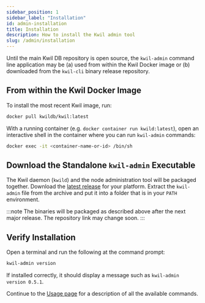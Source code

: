 ```yaml
---
sidebar_position: 1
sidebar_label: "Installation"
id: admin-installation
title: Installation
description: How to install the Kwil admin tool
slug: /admin/installation
---
```


Until the main Kwil DB repository is open source, the `kwil-admin` command line
application may be (a) used from within the Kwil Docker image or (b) downloaded
from the `kwil-cli` binary release repository.

## From within the Kwil Docker Image

To install the most recent Kwil image, run:

```bash
docker pull kwildb/kwil:latest
```

With a running container (e.g. `docker container run kwild:latest`), open an
interactive shell in the container where you can run `kwil-admin` commands:

```bash
docker exec -it <container-name-or-id> /bin/sh
```

## Download the Standalone `kwil-admin` Executable

The Kwil daemon (`kwild`) and the node administration tool will be
packaged together. Download the [latest release](https://github.com/kwilteam/kwil-binaries/releases)
for your platform.  Extract the `kwil-admin` file from the archive and put it
into a folder that is in your `PATH` environment.

:::note
The binaries will be packaged as described above after the next major release.
The repository link may change soon.
:::

## Verify Installation

Open a terminal and run the following at the command prompt:

```bash
kwil-admin version
```

If installed correctly, it should display a message such as `kwil-admin version 0.5.1`.

Continue to the [Usage page](./usage) for a description of all the available commands.

